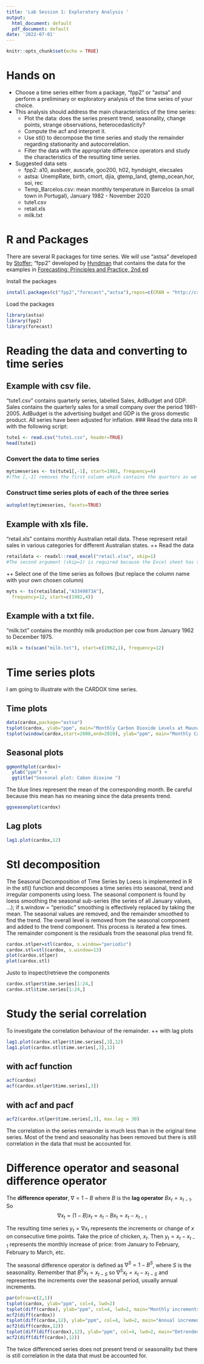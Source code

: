 ```yaml
---
title: 'Lab Session 1: Exploratory Analysis '
output:
  html_document: default
  pdf_document: default
date: '2022-07-01'
---
```


```r
knitr::opts_chunk$set(echo = TRUE)
```

# Hands on

* Choose a time series either from a package, "fpp2" or "astsa" and perform a preliminary or exploratory analysis of the  time series of your choice. 
* This analysis should address the main characteristics of the time series:
  + Plot the data: does the series present trend, seasonality, change points, strange observations, heterocedasticity?
  + Compute the acf and interpret it. 
  + Use stl() to decompose the time series and study the remainder  regarding stationarity and autocorrelation.
  + Filter the data with the appropriate difference operators and study the characteristics of the resulting time series.
  
* Suggested data sets
  + fpp2: a10, ausbeer, auscafe, goo200, h02, hyndsight, elecsales 
  + astsa: UnempRate, birth, cmort, djia, gtemp_land, gtemp_ocean,hor, soi, rec
  + Temp_Barcelos.csv: mean monthly temperature in Barcelos (a small town in Portugal), January 1982 - November 2020
  + tute1.csv
  + retail.xls
  + milk.txt
  
# R and Packages

There are several R packages for time series. We will use "astsa" developed by [Stoffer](https://www.stat.pitt.edu/stoffer/tsda/);  "fpp2" developed by [Hyndman](https://github.com/robjhyndman/fpp2-package) that contains the data for the examples in  [Forecasting: Principles and Practice, 2nd ed](https://otexts.com/fpp2/)

Install the packages
```r
install.packages(c("fpp2","forecast","astsa"),repos=c(CRAN = "http://cran.rstudio.com"))
```

Load the packages
```r
library(astsa)
library(fpp2)
library(forecast)
```

# Reading the data and converting to time series

## Example with csv file. 
"tute1.csv" contains quarterly series, labelled Sales, AdBudget and GDP. Sales contains the quarterly sales for a small company over the period 1981-2005. AdBudget is the advertising budget and GDP is the gross domestic product. All series have been adjusted for inflation. 
### Read the data into R with the following script:
```r
tute1 <- read.csv("tute1.csv", header=TRUE)
head(tute1)
```

### Convert the data to time series
```r
mytimeseries <- ts(tute1[,-1], start=1981, frequency=4)
#(The [,-1] removes the first column which contains the quarters as we don’t need them now.)
```

### Construct time series plots of each of the three series
```r
autoplot(mytimeseries, facets=TRUE)
```

## Example with xls file. 
"retail.xls" contains monthly Australian retail data. These represent retail sales in various categories for different Australian states.
++ Read the data
```r
retaildata <- readxl::read_excel("retail.xlsx", skip=1)
#The second argument (skip=1) is required because the Excel sheet has two header rows.
```
++ Select one of the time series as follows (but replace the column name with your own chosen column)
```r
myts <- ts(retaildata[,"A3349873A"],
  frequency=12, start=c(1982,4))
```

## Example with a txt file. 
"milk.txt" contains the monthly milk production per cow from January 1962 to December 1975.
```r
milk = ts(scan("milk.txt"), start=c(1962,1), frequency=12)
```

# Time series plots
I am going to illustrate with the CARDOX time series.

## Time plots
```r
data(cardox,package="astsa")
tsplot(cardox, ylab="ppm", main="Monthly Carbon Dioxide Levels at Mauna Loa, March 1958 to November 2018")
tsplot(window(cardox,start=2000,end=2010), ylab="ppm", main="Monthly Carbon Dioxide Levels, Jan 2000 to Dec 2010",type="b")
```

## Seasonal plots
```r
ggmonthplot(cardox)+
  ylab("ppm") +
  ggtitle("Seasonal plot: Cabon dioxine ")
```

The blue lines represent the mean of the corresponding month. Be careful because this mean has no meaning since the data presents trend. 

```r
ggseasonplot(cardox)
```

## Lag plots
```r
lag1.plot(cardox,12)
```
# Stl decomposition
The Seasonal Decomposition of Time Series by Loess is implemented in R in the stl() function and decomposes a time series into seasonal, trend and irregular components using loess. The seasonal component is found by loess smoothing the seasonal sub-series (the series of all January values, ...); if s.window = "periodic" smoothing is effectively replaced by taking the mean. The seasonal values are removed, and the remainder smoothed to find the trend. The overall level is removed from the seasonal component and added to the trend component. This process is iterated a few times. The remainder component is the residuals from the seasonal plus trend fit.

```r
cardox.stlper=stl(cardox, s.window="periodic")
cardox.stl=stl(cardox, s.window=13)
plot(cardox.stlper)
plot(cardox.stl)
```

Justo to inspect/retrieve the components
```r
cardox.stlper$time.series[1:24,]
cardox.stl$time.series[1:24,]
```

# Study the serial correlation

To investigate the correlation behaviour of the remainder.
++ with lag plots
```r
lag1.plot(cardox.stlper$time.series[,3],12)
lag1.plot(cardox.stl$time.series[,3],12)
```

## with acf function
```r
acf(cardox)
acf(cardox.stlper$time.series[,3])
```

## with acf and pacf
```r
acf2(cardox.stlper$time.series[,3], max.lag = 30)
```

The correlation in the series remainder is much less than in the original time series. Most of the trend and seasonality has been removed but there is still correlation in the data that must be accounted for.

# Difference operator and seasonal difference operator
The **difference operator**, $\nabla= 1-B$ where $B$ is the **lag operator** $B x_t=x_{t-1}$. So $$\nabla x_t = (1-B ) x_t =x_t -B x_{t} = x_t- x_{t-1}$$

The resulting time series $y_t=\nabla x_t$ represents the increments or change of $x$ on consecutive time points. Take the price of chicken, $x_t$. Then $y_t = x_t- x_{t-1}$ represents the monthly increase of price: from January to February, February to March, etc.

The seasonal difference operator is defined as $\nabla^S=1-B^S$, where $S$ is the seasonality. Remember that $B^S x_t= x_{t-S}$ so $\nabla^S x_t= x_t - x_{t-S}$ and representes the increments over the seasonal period, usually annual increments.


```r
par(mfrow=c(2,1))
tsplot(cardox, ylab="ppm", col=4, lwd=2)
tsplot(diff(cardox), ylab="ppm", col=4, lwd=2, main="Monthly increments of carbom dioxide")
acf2(diff(cardox))
tsplot(diff(cardox,12), ylab="ppm", col=4, lwd=2, main="Annual increments of carbon dioxide")
acf2(diff(cardox,12))
tsplot(diff(diff(cardox),12), ylab="ppm", col=4, lwd=2, main="Detrended and deseasonalized  carbon dioxide")
acf2(diff(diff(cardox),12))
```

The twice differenced series does not present trend or seasonality but there is still correlation in the data that must be accounted for.

